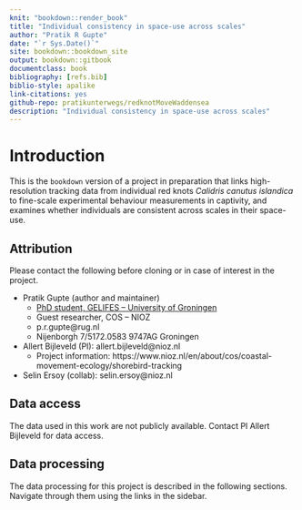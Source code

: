 ```yaml
--- 
knit: "bookdown::render_book"
title: "Individual consistency in space-use across scales"
author: "Pratik R Gupte"
date: "`r Sys.Date()`"
site: bookdown::bookdown_site
output: bookdown::gitbook
documentclass: book
bibliography: [refs.bib]
biblio-style: apalike
link-citations: yes
github-repo: pratikunterwegs/redknotMoveWaddensea
description: "Individual consistency in space-use across scales"
---
```


# Introduction

This is the `bookdown` version of a project in preparation that links high-resolution tracking data from individual red knots _Calidris canutus islandica_ to fine-scale experimental behaviour measurements in captivity, and examines whether individuals are consistent across scales in their space-use.

## Attribution

Please contact the following before cloning or in case of interest in the project.

- Pratik Gupte (author and maintainer)
  - [PhD student, GELIFES -- University of Groningen](https://www.rug.nl/staff/p.r.gupte)
  - Guest researcher, COS -- NIOZ
  - p.r.gupte@rug.nl
  - Nijenborgh 7/5172.0583 9747AG Groningen

- Allert Bijleveld (PI): allert.bijleveld@nioz.nl
  - Project information: https://www.nioz.nl/en/about/cos/coastal-movement-ecology/shorebird-tracking

- Selin Ersoy (collab): selin.ersoy@nioz.nl

## Data access

The data used in this work are not publicly available. Contact PI Allert Bijleveld for data access.

## Data processing

The data processing for this project is described in the following sections. Navigate through them using the links in the sidebar.